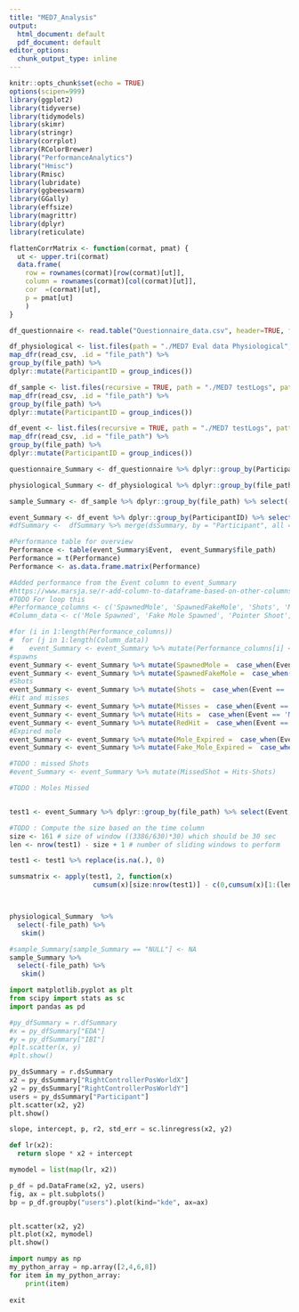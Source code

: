 ---
title: "MED7_Analysis"
output: 
  html_document: default
  pdf_document: default
editor_options:
  chunk_output_type: inline
---

```{r setup, include=FALSE}
knitr::opts_chunk$set(echo = TRUE)
options(scipen=999)
library(ggplot2)
library(tidyverse)
library(tidymodels)
library(skimr)
library(stringr)
library(corrplot)
library(RColorBrewer)
library("PerformanceAnalytics")
library("Hmisc")
library(Rmisc)
library(lubridate)
library(ggbeeswarm)
library(GGally)
library(effsize)
library(magrittr)
library(dplyr)
library(reticulate)

flattenCorrMatrix <- function(cormat, pmat) {
  ut <- upper.tri(cormat)
  data.frame(
    row = rownames(cormat)[row(cormat)[ut]],
    column = rownames(cormat)[col(cormat)[ut]],
    cor  =(cormat)[ut],
    p = pmat[ut]
    )
}
```



```{r logData, echo=FALSE,message=F, warning=F,results='hide'}

df_questionnaire <- read.table("Questionnaire_data.csv", header=TRUE, fill = FALSE, sep=",")

df_physiological <- list.files(path = "./MED7 Eval data Physiological", full.names = T) %>%
map_dfr(read_csv, .id = "file_path") %>%
group_by(file_path) %>%
dplyr::mutate(ParticipantID = group_indices())

df_sample <- list.files(recursive = TRUE, path = "./MED7 testLogs", pattern = "Sample.csv",full.names = T) %>%
map_dfr(read_csv, .id = "file_path") %>%
group_by(file_path) %>%
dplyr::mutate(ParticipantID = group_indices())

df_event <- list.files(recursive = TRUE, path = "./MED7 testLogs", pattern = "Event.csv",full.names = T) %>%
map_dfr(read_csv, .id = "file_path") %>%
group_by(file_path) %>%
dplyr::mutate(ParticipantID = group_indices())

questionnaire_Summary <- df_questionnaire %>% dplyr::group_by(Participant) %>% select(-Notes ) %>% na.omit()

physiological_Summary <- df_physiological %>% dplyr::group_by(file_path) %>% select(file_path, EDA, IBI, -ParticipantID) 

sample_Summary <- df_sample %>% dplyr::group_by(file_path) %>% select(-Framecount, -SessionID, -Email)

event_Summary <- df_event %>% dplyr::group_by(ParticipantID) %>% select(-Framecount, -SessionID, -Email, -ParticipantId, -TestId, -PlayedPattern)
#dfSummary <-  dfSummary %>% merge(dsSummary, by = "Participant", all = T)


```

```{r Pre-processing of Performance, echo=FALSE,message=F, warning=F,results='hide'}
#Performance table for overview
Performance <- table(event_Summary$Event,  event_Summary$file_path)
Performance = t(Performance)
Performance <- as.data.frame.matrix(Performance)

#Added performance from the Event column to event_Summary
#https://www.marsja.se/r-add-column-to-dataframe-based-on-other-columns-conditions-dplyr/
#TODO For loop this
#Performance_columns <- c('SpawnedMole', 'SpawnedFakeMole', 'Shots', 'Misses', 'Hits', 'RedHit', 'Mole_Expired', 'Fake_Mole_Expired')
#Column_data <- c('Mole Spawned', 'Fake Mole Spawned', 'Pointer Shoot', 'Mole Missed', 'Mole Hit', 'Fake Mole Hit', 'Mole Expired', 'Fake Mole Expired')

#for (i in 1:length(Performance_columns))
#  for (j in 1:length(Column_data))
#    event_Summary <- event_Summary %>% mutate(Performance_columns[i] <-  case_when(Event == Column_data[j] ~ 1))
#spawns
event_Summary <- event_Summary %>% mutate(SpawnedMole =  case_when(Event == 'Mole Spawned' ~ 1))
event_Summary <- event_Summary %>% mutate(SpawnedFakeMole =  case_when(Event == 'Fake Mole Spawned' ~ 1))
#Shots
event_Summary <- event_Summary %>% mutate(Shots =  case_when(Event == 'Pointer Shoot' ~ 1))
#Hit and misses
event_Summary <- event_Summary %>% mutate(Misses =  case_when(Event == 'Mole Missed' ~ 1))
event_Summary <- event_Summary %>% mutate(Hits =  case_when(Event == 'Mole Hit' ~ 1))
event_Summary <- event_Summary %>% mutate(RedHit =  case_when(Event == 'Fake Mole Hit' ~ 1))
#Expired mole
event_Summary <- event_Summary %>% mutate(Mole_Expired =  case_when(Event == 'Mole Expired' ~ 1))
event_Summary <- event_Summary %>% mutate(Fake_Mole_Expired =  case_when(Event == 'Fake Mole Expired' ~ 1))

#TODO : missed Shots
#event_Summary <- event_Summary %>% mutate(MissedShot = Hits-Shots)

#TODO : Moles Missed



```

```{r Sliding Window prototype, echo=FALSE,message=F, warning=F,results='hide'}
test1 <- event_Summary %>% dplyr::group_by(file_path) %>% select(Event, SpawnedMole, SpawnedFakeMole, Shots, Misses, Hits, RedHit, Mole_Expired,  Fake_Mole_Expired)

#TODO : Compute the size based on the time column
size <- 161 # size of window ((3386/630)*30) which should be 30 sec
len <- nrow(test1) - size + 1 # number of sliding windows to perform 

test1 <- test1 %>% replace(is.na(.), 0)

sumsmatrix <- apply(test1, 2, function(x)                   
                     cumsum(x)[size:nrow(test1)] - c(0,cumsum(x)[1:(len-1)]))




```

```{r Overview}
physiological_Summary  %>%
  select(-file_path) %>%
   skim()

#sample_Summary[sample_Summary == "NULL"] <- NA
sample_Summary %>%
  select(-file_path) %>%
   skim()

```


```{python}
import matplotlib.pyplot as plt
from scipy import stats as sc
import pandas as pd

#py_dfSummary = r.dfSummary
#x = py_dfSummary["EDA"]
#y = py_dfSummary["IBI"]
#plt.scatter(x, y)
#plt.show()

py_dsSummary = r.dsSummary
x2 = py_dsSummary["RightControllerPosWorldX"]
y2 = py_dsSummary["RightControllerPosWorldY"]
users = py_dsSummary["Participant"]
plt.scatter(x2, y2)
plt.show()

slope, intercept, p, r2, std_err = sc.linregress(x2, y2)

def lr(x2):
  return slope * x2 + intercept

mymodel = list(map(lr, x2))

p_df = pd.DataFrame(x2, y2, users)
fig, ax = plt.subplots()
bp = p_df.groupby("users").plot(kind="kde", ax=ax)


plt.scatter(x2, y2)
plt.plot(x2, mymodel)
plt.show()

```

```{python}
import numpy as np
my_python_array = np.array([2,4,6,8])
for item in my_python_array:
    print(item)
    
exit
```

